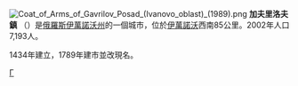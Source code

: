 {{coord|56|34|N|40|07|E|display=title}}
[[File:Coat_of_Arms_of_Gavrilov_Posad_(Ivanovo_oblast)_(1989).png|right]]
'''加夫里洛夫鎮''' （{{lang-ru|Гаври́лов Поса́д}}）是[[俄羅斯|俄羅斯]][[伊萬諾沃州|伊萬諾沃州]]的一個城市，位於[[伊萬諾沃|伊萬諾沃]]西南85公里。2002年人口7,193人。

1434年建立，1789年建市並改現名。

{{伊萬諾沃州行政區劃}}
[[Category:伊萬諾沃州城市|Г]]